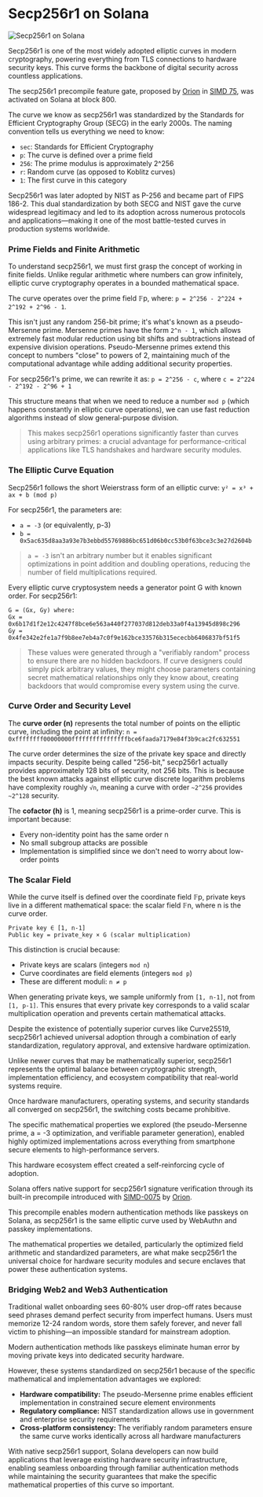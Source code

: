 
# Secp256r1 on Solana

![Secp256r1 on Solana](/graphics/course-banners/secp256r1-on-solana.png)

Secp256r1 is one of the most widely adopted elliptic curves in modern cryptography, powering everything from TLS connections to hardware security keys. This curve forms the backbone of digital security across countless applications.

The secp256r1 precompile feature gate, proposed by [Orion](https://x.com/BasedOrion_) in [SIMD 75](https://github.com/solana-foundation/solana-improvement-documents/blob/main/proposals/0075-precompile-for-secp256r1-sigverify.md), was activated on Solana at block 800.

<ArticleSection name="What is Secp256r1" id="what-is-secp256r1" level="h2" />

The curve we know as secp256r1 was standardized by the Standards for Efficient Cryptography Group (SECG) in the early 2000s. The naming convention tells us everything we need to know:
- `sec`: Standards for Efficient Cryptography
- `p`: The curve is defined over a prime field
- `256`: The prime modulus is approximately 2^256
- `r`: Random curve (as opposed to Koblitz curves)
- `1`: The first curve in this category

Secp256r1 was later adopted by NIST as P-256 and became part of FIPS 186-2. This dual standardization by both SECG and NIST gave the curve widespread legitimacy and led to its adoption across numerous protocols and applications—making it one of the most battle-tested curves in production systems worldwide.

<ArticleSection name="Mathematical Foundations" id="mathematical-foundations" level="h2" />

### Prime Fields and Finite Arithmetic

To understand secp256r1, we must first grasp the concept of working in finite fields. Unlike regular arithmetic where numbers can grow infinitely, elliptic curve cryptography operates in a bounded mathematical space.

The curve operates over the prime field 𝔽p, where: `p = 2^256 - 2^224 + 2^192 + 2^96 - 1`.

This isn't just any random 256-bit prime; it's what's known as a pseudo-Mersenne prime. Mersenne primes have the form `2^n - 1`, which allows extremely fast modular reduction using bit shifts and subtractions instead of expensive division operations. Pseudo-Mersenne primes extend this concept to numbers "close" to powers of 2, maintaining much of the computational advantage while adding additional security properties.

For secp256r1's prime, we can rewrite it as: `p = 2^256 - c`, where `c = 2^224 - 2^192 - 2^96 + 1`

This structure means that when we need to reduce a number `mod p` (which happens constantly in elliptic curve operations), we can use fast reduction algorithms instead of slow general-purpose division. 

> This makes secp256r1 operations significantly faster than curves using arbitrary primes: a crucial advantage for performance-critical applications like TLS handshakes and hardware security modules.

### The Elliptic Curve Equation

Secp256r1 follows the short Weierstrass form of an elliptic curve: `y² = x³ + ax + b (mod p)`

For secp256r1, the parameters are:
- `a = -3` (or equivalently, p-3)
- `b = 0x5ac635d8aa3a93e7b3ebbd55769886bc651d06b0cc53b0f63bce3c3e27d2604b`

> `a = -3` isn't an arbitrary number but it enables significant optimizations in point addition and doubling operations, reducing the number of field multiplications required.
 
Every elliptic curve cryptosystem needs a generator point G with known order. For secp256r1:

```
G = (Gx, Gy) where:
Gx = 0x6b17d1f2e12c4247f8bce6e563a440f277037d812deb33a0f4a13945d898c296
Gy = 0x4fe342e2fe1a7f9b8ee7eb4a7c0f9e162bce33576b315ececbb6406837bf51f5
```

> These values were generated through a "verifiably random" process to ensure there are no hidden backdoors. If curve designers could simply pick arbitrary values, they might choose parameters containing secret mathematical relationships only they know about, creating backdoors that would compromise every system using the curve.

### Curve Order and Security Level

The **curve order (n)** represents the total number of points on the elliptic curve, including the point at infinity: `n = 0xffffffff00000000ffffffffffffffffbce6faada7179e84f3b9cac2fc632551`

The curve order determines the size of the private key space and directly impacts security. Despite being called "256-bit," secp256r1 actually provides approximately 128 bits of security, not 256 bits. This is because the best known attacks against elliptic curve discrete logarithm problems have complexity roughly `√n`, meaning a curve with order `~2^256` provides `~2^128` security.

The **cofactor (h)** is 1, meaning secp256r1 is a prime-order curve. This is important because:
- Every non-identity point has the same order n
- No small subgroup attacks are possible
- Implementation is simplified since we don't need to worry about low-order points

### The Scalar Field

While the curve itself is defined over the coordinate field 𝔽p, private keys live in a different mathematical space: the scalar field 𝔽n, where n is the curve order.

```
Private key ∈ [1, n-1]
Public key = private_key × G (scalar multiplication)
```

This distinction is crucial because:
- Private keys are scalars (integers `mod n`)
- Curve coordinates are field elements (integers `mod p`)
- These are different moduli: `n ≠ p`

When generating private keys, we sample uniformly from `[1, n-1]`, not from `[1, p-1]`. This ensures that every private key corresponds to a valid scalar multiplication operation and prevents certain mathematical attacks.

<ArticleSection name="Why Secp256r1 Dominates" id="why-secp256r1-dominates" level="h2" />

Despite the existence of potentially superior curves like Curve25519, secp256r1 achieved universal adoption through a combination of early standardization, regulatory approval, and extensive hardware optimization. 

Unlike newer curves that may be mathematically superior, secp256r1 represents the optimal balance between cryptographic strength, implementation efficiency, and ecosystem compatibility that real-world systems require. 

Once hardware manufacturers, operating systems, and security standards all converged on secp256r1, the switching costs became prohibitive.

The specific mathematical properties we explored (the pseudo-Mersenne prime, a = -3 optimization, and verifiable parameter generation), enabled highly optimized implementations across everything from smartphone secure elements to high-performance servers. 

This hardware ecosystem effect created a self-reinforcing cycle of adoption.

<ArticleSection name="Secp256r1 on Solana" id="secp256r1-on-solana" level="h2" />

Solana offers native support for secp256r1 signature verification through its built-in precompile introduced with [SIMD-0075](https://github.com/solana-foundation/solana-improvement-documents/pull/75) by [Orion](https://x.com/BasedOrion_).

This precompile enables modern authentication methods like passkeys on Solana, as secp256r1 is the same elliptic curve used by WebAuthn and passkey implementations. 

The mathematical properties we detailed, particularly the optimized field arithmetic and standardized parameters, are what make secp256r1 the universal choice for hardware security modules and secure enclaves that power these authentication systems.

### Bridging Web2 and Web3 Authentication

Traditional wallet onboarding sees 60-80% user drop-off rates because seed phrases demand perfect security from imperfect humans. Users must memorize 12-24 random words, store them safely forever, and never fall victim to phishing—an impossible standard for mainstream adoption.

Modern authentication methods like passkeys eliminate human error by moving private keys into dedicated security hardware.

 However, these systems standardized on secp256r1 because of the specific mathematical and implementation advantages we explored:
- **Hardware compatibility:** The pseudo-Mersenne prime enables efficient implementation in constrained secure element environments
- **Regulatory compliance:** NIST standardization allows use in government and enterprise security requirements  
- **Cross-platform consistency:** The verifiably random parameters ensure the same curve works identically across all hardware manufacturers

With native secp256r1 support, Solana developers can now build applications that leverage existing hardware security infrastructure, enabling seamless onboarding through familiar authentication methods while maintaining the security guarantees that make the specific mathematical properties of this curve so important.